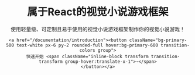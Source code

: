 <header className="text-left py-10 lg:m-12">
    <h1 className="text-6xl font-bold mb-4 max-w-[700px] inline-flex flex-wrap">属于<span className="text-primary-500 underline break-words">React</span>的视觉小说游戏框架</h1>
    <p className="text-lg my-8 max-w-[500px]">使用轻量级、可定制且易于使用的视觉小说游戏框架制作你的视觉小说游戏！</p>

    <a href="/documentation/introduction"><button className="bg-primary-500 text-white px-6 py-2 rounded-full hover:bg-primary-600 transition-colors group">
        快速开始 <span className="inline-block transform transition-transform group-hover:translate-x-1">→</span>
    </button></a>
</header>







